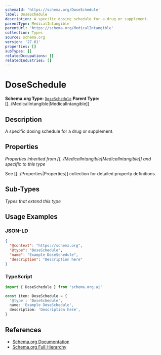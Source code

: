 ```yaml
---
schemaId: 'https://schema.org/DoseSchedule'
label: DoseSchedule
description: A specific dosing schedule for a drug or supplement.
parentType: MedicalIntangible
parentUrl: 'https://schema.org/MedicalIntangible'
collection: Types
source: schema.org
version: '27.01'
properties: []
subTypes: []
relatedOccupations: []
relatedIndustries: []
---
```

# DoseSchedule

**Schema.org Type:** [`DoseSchedule`](https://schema.org/DoseSchedule)
**Parent Type:** [[../MedicalIntangible|MedicalIntangible]]

## Description

A specific dosing schedule for a drug or supplement.

## Properties

*Properties inherited from [[../MedicalIntangible|MedicalIntangible]] and specific to this type*

See [[../Properties|Properties]] collection for detailed property definitions.

## Sub-Types

*Types that extend this type*

## Usage Examples

### JSON-LD

```json
{
  "@context": "https://schema.org",
  "@type": "DoseSchedule",
  "name": "Example DoseSchedule",
  "description": "Description here"
}
```

### TypeScript

```typescript
import { DoseSchedule } from 'schema.org.ai'

const item: DoseSchedule = {
  '@type': 'DoseSchedule',
  name: 'Example DoseSchedule',
  description: 'Description here',
}
```

## References

- [Schema.org Documentation](https://schema.org/DoseSchedule)
- [Schema.org Full Hierarchy](https://schema.org/docs/full.html)
